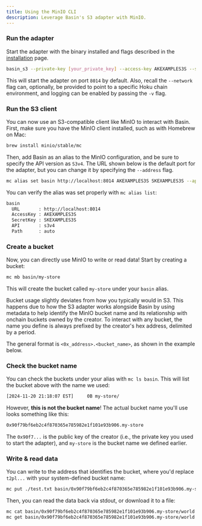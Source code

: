 ```yaml
---
title: Using the MinIO CLI
description: Leverage Basin's S3 adapter with MinIO.
---
```



<Steps>

### Run the adapter

Start the adapter with the binary installed and flags described in the
[installation](/basin/s3/installation) page.

```sh
basin_s3 --private-key [your_private_key] --access-key AKEXAMPLES3S --secret-key SKEXAMPLES3S
```

This will start the adapter on port `8014` by default. Also, recall the `--network` flag can,
optionally, be provided to point to a specific Hoku chain environment, and logging can be enabled by
passing the `-v` flag.

### Run the S3 client

You can now use an S3-compatible client like MinIO to interact with Basin. First, make sure you have
the MinIO client installed, such as with Homebrew on Mac:

```sh
brew install minio/stable/mc
```

Then, add Basin as an alias to the MinIO configuration, and be sure to specify the API version as
`S3v4`. The URL shown below is the default port for the adapter, but you can change it by specifying
the `--address` flag.

```sh
mc alias set basin http://localhost:8014 AKEXAMPLES3S SKEXAMPLES3S --api s3v4
```

You can verify the alias was set properly with `mc alias list`:

```sh
basin
  URL       : http://localhost:8014
  AccessKey : AKEXAMPLES3S
  SecretKey : SKEXAMPLES3S
  API       : s3v4
  Path      : auto
```

### Create a bucket

Now, you can directly use MinIO to write or read data! Start by creating a bucket:

```sh
mc mb basin/my-store
```

This will create the bucket called `my-store` under your `basin` alias.

<Callout type="warning">

Bucket usage slightly deviates from how you typically would in S3. This happens due to how the S3
adapter works alongside Basin by using metadata to help identify the MinIO bucket name and its
relationship with onchain buckets owned by the creator. To interact with any bucket, the name you
define is always prefixed by the creator's hex address, delimited by a period.

The general format is `<0x_address>.<bucket_name>`, as shown in the example below.

</Callout>

### Check the bucket name

You can check the buckets under your alias with `mc ls basin`. This will list the bucket above with
the name we used:

```sh
[2024-11-20 21:18:07 EST]     0B my-store/
```

However, **this is not the bucket name**! The actual bucket name you'll use looks something like
this:

```sh
0x90f79bf6eb2c4f870365e785982e1f101e93b906.my-store
```

The `0x90f7...` is the public key of the creator (i.e., the private key you used to start the
adapter), and `my-store` is the bucket name we defined earlier.

### Write & read data

You can write to the address that identifies the bucket, where you'd replace `t2pl...` with your
system-defined bucket name:

```sh
mc put ./test.txt basin/0x90f79bf6eb2c4f870365e785982e1f101e93b906.my-store/world
```

Then, you can read the data back via stdout, or download it to a file:

```sh
mc cat basin/0x90f79bf6eb2c4f870365e785982e1f101e93b906.my-store/world
mc get basin/0x90f79bf6eb2c4f870365e785982e1f101e93b906.my-store/world ./downloaded-test.txt
```

</Steps>

